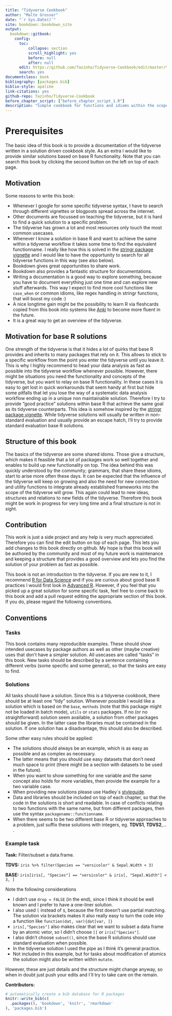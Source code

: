 ```yaml
--- 
title: "Tidyverse Cookbook"
author: "Malte Grosser"
date: "`r Sys.Date()`"
site: bookdown::bookdown_site
output:
  bookdown::gitbook:
    config:
      toc:
          collapse: section
          scroll_highlight: yes
          before: null
          after: null
      edit: https://github.com/Tazinho/Tidyverse-Cookbook/edit/master/%s
      search: yes
documentclass: book
bibliography: [packages.bib]
biblio-style: apalike
link-citations: yes
github-repo: Tazinho/Tidyverse-Cookbook
before_chapter_script: ["before_chapter_script_1.R"]
description: "Simple cookbook for functions and idioms within the scope of the tidyverse."
---
```


# Prerequisites {-}

The basic idea of this book is to provide a documentation of the tidyverse written in a solution driven cookbook style. As an extra I would like to provide similar solutions based on base R functionality. Note that you can search this book by clicking the second button on the left on top of each page.

## Motivation
Some reasons to write this book:

* Whenever I google for some specific tidyverse syntax, I have to search through different vignettes or blogposts spread across the internet.
* Other documents are focussed on teaching the tidyverse, but it is hard to find a quick solution to a specific problem.
* The tidyverse has grown a lot and most resources only touch the most common usecases.
* Whenever I know a solution in base R and want to achieve the same within a tidyverse workflow it takes some time to find the equivalent functionname. I really like how this is solved in the [stringr package vignette](https://cran.r-project.org/web/packages/stringr/vignettes/stringr.html) and I would like to have the opportunity to search for all tidyverse functions in this way (see also below).
* Bookdown gives great opportunities to share work.
* Bookdown also provides a fantastic structure for documentations.
* Writing a documentation is a good way to explore something, because you have to document everything just one time and can explore new stuff afterwards. This way I expect to find more cool functions like `case_when` or common idioms, like regex handling in stringr functions, that will boost my code :)
* A nice longtime gain might be the possibility to learn R via fleshcards copied from this book into systems like [Anki](https://apps.ankiweb.net/) to become more fluent in the future.
* It is a great way to get an overview of the tidyverse.

## Motivation for base R solutions
One strength of the tidyverse is that it hides a lot of quirks that base R provides and inherits to many packages that rely on it. This allows to stick to a specific workflow from the point you enter the tidyverse until you leave it. This is why I highly recommend to head your data analysis as fast as possible into the tidyverse workflow whenever possible. However, there might be situations you need the functionality and concepts of the tidyverse, but you want to relay on base R functionality. In these cases it is easy to get lost in quick workarounds that seem handy at first but hide some pitfalls that let you lose the way of a systematic data analysis workflow ending up in a unique non maintainable solution. Therefore I try to provide "good practice" solutions within base R that achieve the same goal as its tidyverse counterparts. This idea is somehow inspired by the [stringr package vignette](https://cran.r-project.org/web/packages/stringr/vignettes/stringr.html). While tidyverse solutions will usually be written in non-standard evaluation and usually provide an escape hatch, I'll try to provide standard evaluation base R solutions.

## Structure of this book
The basics of the tidyverse are some shared idoms. Those give a structure, which makes it feasible that a lot of packages work so well together and enables to build up new functionality on top. The idea behind this was quickly understood by the community; grammars, that share these idioms, start to arise more often these days. It can be expected that the influence of the tidyverse will keep on growing and also the need for new connection and utility functions to integrate already established frameworks into the scope of the tidyverse will grow. This again could lead to new ideas, structures and relations to new fields of the tidyverse. Therefore this book might be work in progress for very long time and a final structure is not in sight.

## Contribution
This work is just a side project and any help is very much appreciated. Therefore you can find the edit button on top of each page. This lets you add changes to this book directly on github. My hope is that this book will be authored by the community and most of my future work is maintenance and keeping a structure that provides a good overview and lets you find the solution of your problem as fast as possible. 

This book is not an introduction to the tidyverse. If you are new to it, I recommend [R for Data Science](http://r4ds.had.co.nz/) and if you are curious about good base R practices I would first look in [Advanced R](http://adv-r.had.co.nz/). However, if you feel that you picked up a great solution for some specific task, feel free to come back to this book and add a pull request editing the appropriate section of this book. If you do, please regard the following conventions.

## Conventions

### Tasks
This book contains many reproducible examples. These should show intended usecases by package authors as well as other (maybe creative) uses that don't have a simpler solution. All usecases are called "tasks" in this book. New tasks should be described by a sentence containing different verbs (some specific and some general), so that the tasks are easy to find.

### Solutions
All tasks should have a solution. Since this is a tidyverse cookbook, there should be at least one "tidy" solution. Whenever possible I would like a solution which is based on the `base`, `methods` (note that this package might not be loaded in batch mode), `utils` or `stats` packages. If no (or no straightforward) solution seem available, a solution from other packages should be given. In the latter case the libraries must be contained in the solution. If one solution has a disadvantage, this should also be described.

Some other easy rules should be applied:

* The solutions should always be an example, which is as easy as possible and as complex as necessary.
* The latter means that you should use easy datasets that don't need much space to print (there might be a section with datasets to be used in the future).
* When you want to show something for one variable and the same concept also holds for more variables, then provide the example for a two variable case.
* When providing new solutions please use Hadley`s [styleguide](http://adv-r.had.co.nz/Style.html).
* Data and libraries should be included on top of each chapter, so that the code in the solutions is short and readable. In case of conflicts relating to two functions with the same name, but from different packages, then use the syntax `packagename::functionname`.
* When there seems to be two different base R or tidyverse approaches to a problem, just suffix these solutions with integers, eg. **TDVS1**, **TDVS2**,... .

### Example task

**Task:** Filter/subset a data.frame.

**TDVS:** `iris %>% filter(Species == "versicolor" & Sepal.Width < 3)`

**BASE:** `iris[iris[, "Species"] == "versicolor" & iris[, "Sepal.Width"] < 3, ]`

Note the following considerations

* I didn't use `drop = FALSE` (in the end), since I think it should be well known and I prefer to have a one-liner solution. 
* I also used `[` instead of `$`, because the first doesn't use partial matching. The solution via brackets makes it also really easy to turn the code into a function like `function(dat, var){dat[var, ]}`
* `iris[,"Species"]` also makes clear that we want to subset a data frame by an atomic vetor, so I didn't choose `[[` or `iris["Species"]`. 
* I also didn't choose `subset()`, since the base R solutions should use standard evaluation when possible.
* In the tidyverse solution I used the pipe as I think it's general practice. 
* Not included in this example, but for tasks about modification of atomics the solution might also be written within `mutate`. 

However, these are just details and the structure might change anyway, so when in doubt just push your edits and I`ll try to take care on the remain.

**Contributors:**

```r
# automatically create a bib database for R packages
knitr::write_bib(c(
  .packages(), 'bookdown', 'knitr', 'rmarkdown'
), 'packages.bib')
```

